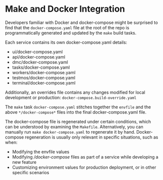 
# Make and Docker Integration

Developers familiar with Docker and docker-compose might be surprised to find that the `docker-compose.yaml` file at the root of the repo is programmatically generated and updated
by the `make` build tasks.

Each service contains its own docker-compose.yaml details:
- ui/docker-compose.yaml
- api/docker-compose.yaml
- dmc/docker-compose.yaml
- tasks/docker-compose.yaml
- workers/docker-compose.yaml
- testmos/docker-compose.yaml
- terminal/docker-compose.yaml

Additionally, an overrides file contains any changes modified for local development or production:
`docker-compose.build-override.yaml`

The `make` task `docker-compose.yaml` stitches together the `envfile` and the above `*/docker-compose*` files into the final docker-compose.yaml file.

The docker-compose file is regenerated under certain conditions, which can be understood by examining the `Makefile`. Alternatively, you can manually run `make docker-compose.yaml` to regenerate it by hand. Docker-compose regeneration is usually only relevant in specific situations, such as when:
* Modifying the envfile values
* Modifying */docker-compose* files as part of a service while developing a new feature
* Customizing environment values for production deployment, or in other specific scenarios


